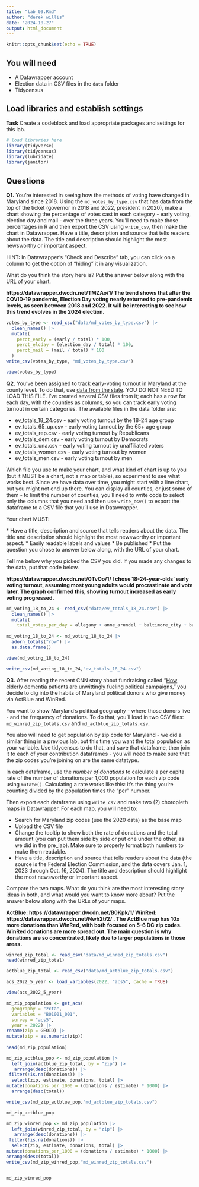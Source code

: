 ```yaml
---
title: "lab_09.Rmd"
author: "derek willis"
date: "2024-10-27"
output: html_document
---
```


```r
knitr::opts_chunk$set(echo = TRUE)
```

## You will need

-   A Datawrapper account
-   Election data in CSV files in the `data` folder
-   Tidycensus

## Load libraries and establish settings

**Task** Create a codeblock and load appropriate packages and settings for this lab.

```r
# load libraries here
library(tidyverse)
library(tidycensus)
library(lubridate)
library(janitor)
```

## Questions

**Q1.** You're interested in seeing how the methods of voting have changed in Maryland since 2018. Using the `md_votes_by_type.csv` that has data from the top of the ticket (governor in 2018 and 2022, president in 2020), make a chart showing the percentage of votes cast in each category - early voting, election day and mail - over the three years. You'll need to make those percentages in R and then export the CSV using `write_csv`, then make the chart in Datawrapper. Have a title, description and source that tells readers about the data. The title and description should highlight the most newsworthy or important aspect.

HINT: In Datawrapper's "Check and Describe" tab, you can click on a column to get the option of "hiding" it in any visualization.

What do you think the story here is? Put the answer below along with the URL of your chart.

**https://datawrapper.dwcdn.net/TMZAo/1/ The trend shows that after the COVID-19 pandemic, Election Day voting nearly returned to pre-pandemic levels, as seen between 2018 and 2022. It will be interesting to see how this trend evolves in the 2024 election. **

```r
votes_by_type <- read_csv("data/md_votes_by_type.csv") |>
  clean_names() |>
  mutate(
    perct_early = (early / total) * 100,
    perct_elcday = (election_day / total) * 100,
    perct_mail = (mail / total) * 100
  )
write_csv(votes_by_type, "md_votes_by_type.csv")

view(votes_by_type)
```

**Q2.** You've been assigned to track early-voting turnout in Maryland at the county level. To do that, use [data from the state](https://elections.maryland.gov/press_room/2024_stats/PG24/EarlyVoting%20RAW%20data.csv). YOU DO NOT NEED TO LOAD THIS FILE. I've created several CSV files from it; each has a row for each day, with the counties as columns, so you can track early voting turnout in certain categories. The available files in the data folder are:

* ev_totals_18_24.csv - early voting turnout by the 18-24 age group
* ev_totals_65_up.csv - early voting turnout by the 65+ age group
* ev_totals_rep.csv - early voting turnout by Republicans
* ev_totals_dem.csv - early voting turnout by Democrats
* ev_totals_una.csv - early voting turnout by unaffiliated voters
* ev_totals_women.csv - early voting turnout by women
* ev_totals_men.csv - early voting turnout by men

Which file you use to make your chart, and what kind of chart is up to you (but it MUST be a chart, not a map or table), so experiment to see what works best. Since we have data over time, you might start with a line chart, but you might not end up there. You can display all counties, or just some of them - to limit the number of counties, you'll need to write code to select only the columns that you need and then use `write_csv()` to export the dataframe to a CSV file that you'll use in Datawrapper.

Your chart MUST: 

\* Have a title, description and source that tells readers about the data. The title and description should highlight the most newsworthy or important aspect. 
\* Easily readable labels and values 
\* Be published
\* Put the question you chose to answer below along, with the URL of your chart.

Tell me below why you picked the CSV you did. If you made any changes to the data, put that code below.

**https://datawrapper.dwcdn.net/0TvOo/1/  I chose 18-24-year-olds' early voting turnout, assuming most young adults would procrastinate and vote later. The graph confirmed this, showing turnout increased as early voting progressed.** 

```r
md_voting_18_to_24 <- read_csv("data/ev_totals_18_24.csv") |> 
  clean_names() |>
  mutate(
    total_votes_per_day = allegany + anne_arundel + baltimore_city + baltimore_county + calvert + caroline + carroll + cecil + charles + dorchester + frederick + garrett + harford + howard + kent + montgomery + prince_georges + queen_annes + saint_marys + somerset + talbot + washington + wicomico + worcester)
  
md_voting_18_to_24 <- md_voting_18_to_24 |>
  adorn_totals("row") |>
  as.data.frame()

view(md_voting_18_to_24)

write_csv(md_voting_18_to_24,"ev_totals_18_24.csv")

```

**Q3.** After reading the recent CNN story about fundraising called "[How elderly dementia patients are unwittingly fueling political campaigns](https://www.cnn.com/interactive/2024/10/politics/political-fundraising-elderly-election-invs-dg/)," you decide to dig into the habits of Maryland political donors who give money via ActBlue and WinRed.

You want to show Maryland's political geography - where those donors live - and the frequency of donations. To do that, you'll load in two CSV files: `md_winred_zip_totals.csv` and `md_actblue_zip_totals.csv`.

You also will need to get population by zip code for Maryland - we did a similar thing in a previous lab, but this time you want the total population as your variable. Use tidycensus to do that, and save that dataframe, then join it to each of your contribution dataframes - you will need to make sure that the zip codes you're joining on are the same datatype.

In each dataframe, use the _number of donations_ to calculate a per capita rate of the number of donations per 1,000 population for each zip code using `mutate()`. Calculating a rate works like this: it's the thing you're counting divided by the population times the "per" number.

Then export each dataframe using `write_csv` and make two (2) choropleth maps in Datawrapper. For each map, you will need to:

-   Search for Maryland zip codes (use the 2020 data) as the base map
-   Upload the CSV file
-   Change the tooltip to show both the rate of donations and the total amount (you can put them side by side or put one under the other, as we did in the pre_lab). Make sure to properly format both numbers to make them readable.
-   Have a title, description and source that tells readers about the data (the source is the Federal Election Commission, and the data covers Jan. 1, 2023 through Oct. 16, 2024). The title and description should highlight the most newsworthy or important aspect.

Compare the two maps. What do you think are the most interesting story ideas in both, and what would you want to know more about? Put the answer below along with the URLs of your maps.

**ActBlue: https://datawrapper.dwcdn.net/B0Kpk/1/  WinRed: https://datawrapper.dwcdn.net/Nwh2t/2/ . The ActBlue map has 10x more donations than WinRed, with both focused on 5-6 DC zip codes. WinRed donations are more spread out. The main question is why donations are so concentrated, likely due to larger populations in those areas.** 

```r
winred_zip_total <- read_csv("data/md_winred_zip_totals.csv") 
head(winred_zip_total)

actblue_zip_total <- read_csv("data/md_actblue_zip_totals.csv") 
```
```r

acs_2022_5_year <- load_variables(2022, "acs5", cache = TRUE)

view(acs_2022_5_year)
```

```r
md_zip_population <- get_acs(
  geography = "zcta",         
  variables = "B01001_001",  
  survey = "acs5",            
  year = 2022) |>
rename(zip = GEOID) |>
mutate(zip = as.numeric(zip)) 
  
head(md_zip_population)

```

```r
md_zip_actblue_pop <- md_zip_population |>
  left_join(actblue_zip_total, by = "zip") |>
   arrange(desc(donations)) |>
 filter(!is.na(donations)) |>
  select(zip, estimate, donations, total) |>
mutate(donations_per_1000 = (donations / estimate) * 1000) |>
  arrange(desc(total))

write_csv(md_zip_actblue_pop,"md_actblue_zip_totals.csv")

md_zip_actblue_pop

```


```r
md_zip_winred_pop <- md_zip_population |>
  left_join(winred_zip_total, by = "zip") |>
   arrange(desc(donations)) |>
 filter(!is.na(donations)) |>
  select(zip, estimate, donations, total) |>
mutate(donations_per_1000 = (donations / estimate) * 1000) |>
arrange(desc(total))
write_csv(md_zip_winred_pop,"md_winred_zip_totals.csv")


md_zip_winred_pop

```
